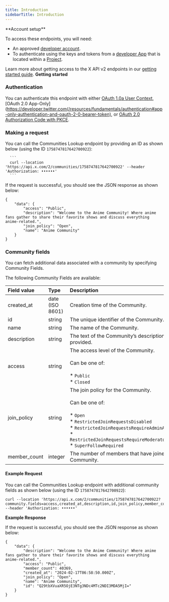 ---
title: Introduction
sidebarTitle: Introduction
---


<Note>
**Account setup**

To access these endpoints, you will need:

* An approved [developer account](https://developer.x.com/en/portal/petition/essential/basic-info).
* To authenticate using the keys and tokens from a [developer App](/resources/fundamentals/developer-apps) that is located within a [Project](/resources/fundamentals/projects). 

Learn more about getting access to the X API v2 endpoints in our [getting started guide](/x-api/getting-started/getting-access).
</Note>
**Getting started**

### Authentication

You can authenticate this endpoint with either [OAuth 1.0a User Context](/resources/fundamentals/authentication), [OAuth 2.0 App-Only](https://developer.twitter.com(/resources/fundamentals/authentication#app-only-authentication-and-oauth-2-0-bearer-token), or [OAuth 2.0 Authorization Code with PKCE](resources/fundamentals/authentication#oauth-2-0-authorization-code-flow-with-pkce-2).
 

### Making a request

You can call the Communities Lookup endpoint by providing an ID as shown below (using the ID `1758747817642700922`):

      ```
      curl --location 'https://api.x.com/2/communities/1758747817642700922' --header 'Authorization: ••••••'
      ```

If the request is successful, you should see the JSON response as shown below:

```
{
    "data": {
        "access": "Public",
        "description": "Welcome to the Anime Community! Where anime fans gather to share their favorite shows and discuss everything anime-related.",
        "join_policy": "Open",
        "name": "Anime Community"
    }
}
```

### Community fields

You can fetch additional data associated with a community by specifying Community Fields.

The following Community Fields are available:

| Field value | Type | Description |     |
| :--- | :--- | :--- | :--- |
| created_at | date (ISO 8601) | Creation time of the Community. |     |
| id  | string | The unique identifier of the Community. |     |
| name | string | The name of the Community. |     |
| description | string | The text of the Community’s description, if provided. |     |
| access | string | The access level of the Community.  <br/>  <br/>Can be one of:<br/><br/>* `Public`<br/>* `Closed` |     |
| join_policy | string | The join policy for the Community.  <br/>  <br/>Can be one of:<br/><br/>* `Open`<br/>* `RestrictedJoinRequestsDisabled`<br/>* `RestrictedJoinRequestsRequireAdminApproval`<br/>* `RestrictedJoinRequestsRequireModeratorApproval`<br/>* `SuperFollowRequired` |     |
| member_count | integer | The number of members that have joined the Community. |     |

#### Example Request

You can call the Communities Lookup endpoint with additional community fields as shown below (using the ID `1758747817642700922`):

```
curl --location 'https://api.x.com/2/communities/1758747817642700922?community.fields=access,created_at,description,id,join_policy,member_count,name' --header 'Authorization: ••••••'
```


**Example Response**

If the request is successful, you should see the JSON response as shown below:

```
{
    "data": {
        "description": "Welcome to the Anime Community! Where anime fans gather to share their favorite shows and discuss everything anime-related.",
        "access": "Public",
        "member_count": 40369,
        "created_at": "2024-02-17T06:58:50.000Z",
        "join_policy": "Open",
        "name": "Anime Community",
        "id": "Q29tbXVuaXR5OjE3NTg3NDc4MTc2NDI3MDA5MjI="
    }
}
```
